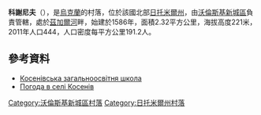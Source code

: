 {{coord|50|32|49|N|27|14|03|E|scale:30000|display=title}}

'''科謝尼夫'''（{{lang-uk|Косенів}}），是[[烏克蘭|烏克蘭]]的村落，位於該國北部[[日托米爾州|日托米爾州]]，由[[沃倫斯基新城區|沃倫斯基新城區]]負責管轄，處於[[茲加爾河|茲加爾河]]畔，始建於1586年，面積2.32平方公里，海拔高度221米，2011年人口444，人口密度每平方公里191.2人。

==參考資料== 
* [https://web.archive.org/web/20120924094633/http://www.koseniwskaschkola.cc.ua/index.htm Косенівська загальноосвітня школа]
* [http://weather.in.ua/ua/zhitomirskaja/11648 Погода в селі Косенів] {{Wayback|url=http://weather.in.ua/ua/zhitomirskaja/11648 |date=20111219163422 }}

{{DEFAULTSORT:Косенів}}
[[Category:沃倫斯基新城區村落|Category:沃倫斯基新城區村落]]
[[Category:日托米爾州村落|Category:日托米爾州村落]]


{{Zhytomyr-geo-stub}}